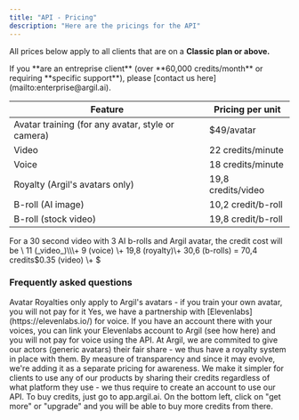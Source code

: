 ```yaml
---
title: "API - Pricing"
description: "Here are the pricings for the API"
---
```


All prices below apply to all clients that are on a **Classic plan or above.**

<Warning>
  If you **are an entreprise client** (over **60,000 credits/month** or requiring **specific support**), please [contact us here](mailto:enterprise@argil.ai).
</Warning>

| Feature                                           | Pricing per unit   |
| ------------------------------------------------- | ------------------ |
| Avatar training (for any avatar, style or camera) | \$49/avatar        |
| Video                                             | 22 credits/minute  |
| Voice                                             | 18 credits/minute  |
| Royalty (Argil's avatars only)                    | 19,8 credits/video |
| B-roll (AI image)                                 | 10,2 credit/b-roll |
| B-roll (stock video)                              | 19,8 credit/b-roll |

<Note>
  For a 30 second video with 3 AI b-rolls and Argil avatar, the credit cost will be \
  11 (_video_)\\\+ 9 (voice) \+ 19,8 (royalty)\+ 30,6 (b-rolls) =  70,4 credits$0.35 (video) \+ $
</Note>

### Frequently asked questions

<Note>
  Avatar Royalties only apply to Argil's avatars - if you train your own avatar, you will not pay for it
</Note>

<AccordionGroup>
  <Accordion title="Can I avoid paying for voice?" defaultOpen="false">
    Yes, we have a partnership with [Elevenlabs](https://elevenlabs.io/) for voice. If you have an account there with your voices, you can link your Elevenlabs account to Argil (see how here) and you will not pay for voice using the API.
  </Accordion>
  <Accordion title='What is the "avatar royalty"?' defaultOpen="false">
    At Argil, we are commited to give our actors (generic avatars) their fair share - we thus have a royalty system in place with them. By measure of transparency and since it may evolve, we're adding it as a separate pricing for awareness.
  </Accordion>
  <Accordion title="Why do I need to subscribe to a plan for the API?" defaultOpen="false">
    We make it simpler for clients to use any of our products by sharing their credits regardless of what platform they use - we thus require to create an account to use our API.
  </Accordion>
  <Accordion title="How to buy credits?" defaultOpen="false">
    To buy credits, just go to app.argil.ai. On the bottom left, click on "get more" or "upgrade" and you will be able to buy more credits from there.
  </Accordion>
</AccordionGroup>